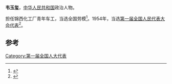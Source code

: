 '''韦玉玺'''，[[中华人民共和国|中华人民共和国]]政治人物。

担任锦西化工厂青年车工，当选全国劳模<ref>{{cite news|title=从车工到全国人大代表的韦玉玺|url=http://www.hldzx.gov.cn/Article/ShowArticle.asp?ArticleID=976|accessdate=2015-01-28|newspaper=中国人民政治协商会议辽宁省葫芦岛市委员会|deadurl=yes|archiveurl=https://web.archive.org/web/20160304194551/http://www.hldzx.gov.cn/Article/ShowArticle.asp?ArticleID=976|archivedate=2016-03-04}}</ref>。1954年，当选[[第一届全国人民代表大会代表名单|第一届全国人民代表大会代表]]<ref>{{cite book|author=全国人民代表大会常务委员会办公厅|title=中华人民共和国第一届全国人民代表大会代表名单|year=1955年|publisher=全国人民代表大会常务委员会办公厅|url=http://book.ucdrs.superlib.net/views/specific/2929/bookDetail.jsp?dxNumber=000005772167&d=546843D0AE2464CD1C95896344A85614&fenlei=04070402|access-date=2015-01-25|archive-date=2019-01-24|archive-url=https://web.archive.org/web/20190124105450/http://book.ucdrs.superlib.net/views/specific/2929/bookDetail.jsp?dxNumber=000005772167&d=546843D0AE2464CD1C95896344A85614&fenlei=04070402|dead-url=no}}</ref>。

==参考==
{{reflist}}
{{中国政治人物小作品}}

[[Category:第一届全国人大代表|Category:第一届全国人大代表]]